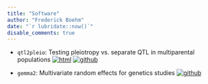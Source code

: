 ```yaml
---
title: "Software" 
author: "Frederick Boehm" 
date: "`r lubridate::now()`" 
disable_comments: true
---
```



- `qtl2pleio`: Testing pleiotropy vs. separate QTL in multiparental populations  [![html](../../images/html-icon.png)](qtl2pleio "Website")
[![github](../../images/github-icon.png)](https://github.com/fboehm/qtl2pleio "Github repository")


- `gemma2`: Multivariate random effects for genetics studies  [![github](../../images/github-icon.png)](https://github.com/fboehm/gemma2 "Github repository")


